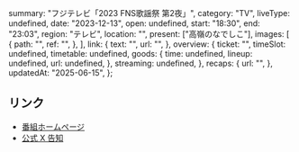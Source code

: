   summary: "フジテレビ「2023 FNS歌謡祭 第2夜」",
  category: "TV",
  liveType: undefined,
  date: "2023-12-13",
  open: undefined,
  start: "18:30",
  end: "23:03",
  region: "テレビ",
  location: "",
  present: ["高嶺のなでしこ"],
  images: [
    {
      path: "",
      ref: "",
    },
  ],
  link: {
    text: "",
    url: "",
  },
  overview: {
    ticket: "",
    timeSlot: undefined,
    timetable: undefined,
    goods: {
      time: undefined,
      lineup: undefined,
      url: undefined,
    },
    streaming: undefined,
  },
  recaps: {
    url: "",
  },
  updatedAt: "2025-06-15",
};

## リンク

- [番組ホームページ](https://www.fujitv.co.jp/FNS/2023/)
- [公式 X 告知](https://x.com/takanenofficial/status/1730693710516760776)
